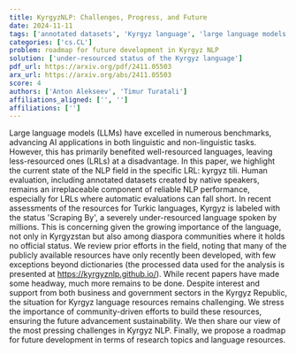 ```yaml
---
title: KyrgyzNLP: Challenges, Progress, and Future
date: 2024-11-11
tags: ['annotated datasets', 'Kyrgyz language', 'large language models', 'natural language processing', 'less-resourced languages', 'language resources', 'community-driven efforts', 'Turkic languages', 'human evaluation', 'roadmap for future development']
categories: ['cs.CL']
problem: roadmap for future development in Kyrgyz NLP
solution: ['under-resourced status of the Kyrgyz language']
pdf_url: https://arxiv.org/pdf/2411.05503
arx_url: https://arxiv.org/abs/2411.05503
score: 4
authors: ['Anton Alekseev', 'Timur Turatali']
affiliations_aligned: ['', '']
affiliations: ['']
---
```



Large language models (LLMs) have excelled in numerous benchmarks, advancing AI applications in both linguistic and non-linguistic tasks. However, this has primarily benefited well-resourced languages, leaving less-resourced ones (LRLs) at a disadvantage. In this paper, we highlight the current state of the NLP field in the specific LRL: kyrgyz tili.   Human evaluation, including annotated datasets created by native speakers, remains an irreplaceable component of reliable NLP performance, especially for LRLs where automatic evaluations can fall short. In recent assessments of the resources for Turkic languages, Kyrgyz is labeled with the status 'Scraping By', a severely under-resourced language spoken by millions. This is concerning given the growing importance of the language, not only in Kyrgyzstan but also among diaspora communities where it holds no official status.   We review prior efforts in the field, noting that many of the publicly available resources have only recently been developed, with few exceptions beyond dictionaries (the processed data used for the analysis is presented at https://kyrgyznlp.github.io/). While recent papers have made some headway, much more remains to be done. Despite interest and support from both business and government sectors in the Kyrgyz Republic, the situation for Kyrgyz language resources remains challenging. We stress the importance of community-driven efforts to build these resources, ensuring the future advancement sustainability. We then share our view of the most pressing challenges in Kyrgyz NLP. Finally, we propose a roadmap for future development in terms of research topics and language resources.